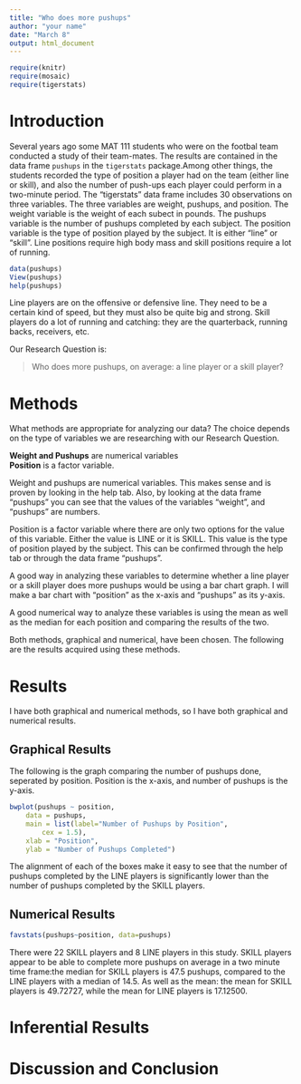 ---
title: "Who does more pushups"
author: "your name"
date: "March 8"
output: html_document
---

```{r include=FALSE}
require(knitr)
require(mosaic)
require(tigerstats)
```
<!-- We recommend you use git branches -- create a separate branch for each major section i.e. Introduction, Methods, Results, Inferential Results, and Discussion and Conclusions - leave the YAML block untouched until the final merge where you put in your own name !-->

# Introduction

Several years ago some MAT 111 students who were on the footbal team conducted a study of their team-mates.  The results are contained in the data frame `pushups` in the `tigerstats` package.Among other things, the students recorded the type of position a player had on the team (either line or skill), and also the number of push-ups each player could perform in a two-minute period.
The "tigerstats" data frame includes 30 observations on three variables. The three variables are weight, pushups, and position. The weight variable is the weight of each subect in pounds. The pushups variable is the number of pushups completed by each subject. The position variable is the type of position played by the subject. It is either "line" or "skill". Line positions require high body mass and skill positions require a lot of running. 

```{r eval=FALSE}
data(pushups)
View(pushups)
help(pushups)
```

Line players are on the offensive or defensive line.  They need to be a certain kind of speed, but they must also be quite big and strong.  Skill players do a lot of running and catching:  they are the quarterback, running backs, receivers, etc.

Our Research Question is:

  >Who does more pushups, on average: a line player or a skill player?


# Methods
<!--Decide on your methods:  use "variable analysis" or other appropriate descriptors.  Make sure to choose at least one graphical method and at least one numerical method.!-->
What methods are appropriate for analyzing our data? The choice depends on the type of variables we are researching with our Research Question.  

**Weight and Pushups** are numerical variables  
**Position** is a factor variable.  

 Weight and pushups are numerical variables.
  This makes sense and is proven by looking in the help tab. Also, by looking at the data frame "pushups" you can see that the values of the variables "weight", and "pushups" are numbers.  
  
  Position is a factor variable where there are only two options for the value of this variable. Either the value is LINE or it is SKILL. This value is the type of position played by the subject. This can be confirmed through the help tab or through the data frame "pushups".    
  
  A good way in analyzing these variables to determine whether a line player or a skill player does more pushups would be using a bar chart graph. I will make a bar chart with "position" as the x-axis and "pushups" as its y-axis.   
  
  A good numerical way to analyze these variables is using the mean as well as the median for each position and comparing the results of the two.  
  
  Both methods, graphical and numerical, have been chosen. The following are the results acquired using these methods.    
  
# Results
<!--You have both graphical and numerical methods, so you will have both graphical and numerical results to consider.!-->
I have both graphical and numerical methods, so I have both graphical and numerical results. 

## Graphical Results
<!--Your graph should have a good title, and axes should be labled as needed.  Discuss your graphical results, showing how they answer the research question.  Use specific features of the graph in your discussion.!-->

The following is the graph comparing the number of pushups done, seperated by position. Position is the x-axis, and number of pushups is the y-axis. 

```{r}
bwplot(pushups ~ position,
	data = pushups,
	main = list(label="Number of Pushups by Position",
		cex = 1.5),
	xlab = "Position",
	ylab = "Number of Pushups Completed")
```

The alignment of each of the boxes make it easy to see that the number of pushups completed by the LINE players is significantly lower than the number of pushups completed by the SKILL players. 

## Numerical Results
<!--Numerical results go here. Use the numerical results to describe the patterns if any that exist in the data as focused toward the research question!-->

```{r}
favstats(pushups~position, data=pushups)
```
There were 22 SKILL players and 8 LINE players in this study. SKILL players appear to be able to complete more pushups on average in a two minute time frame:the median for SKILL players is 47.5 pushups, compared to the LINE players with a median of 14.5. As well as the mean: the mean for SKILL players is 49.72727, while the mean for LINE players is 17.12500.

# Inferential Results
<!--State hypothesis clearly.  Make sure your discussion of the inferential test covers all the aspects that the test output produces, such as test statistic, p-value etc.  Make a decision about the null hypothesis, explain the assumptions on which the selected test/procedure was based, and why the chosen procedure satisfys the assumptions and is appropriate to answer the research question!-->


# Discussion and Conclusion
<!--State your overall conclusion.  This is also a good place to mention other Research Questions that came to mind as you were carrying out this study.!-->

